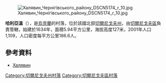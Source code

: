 [[Image:Халявин_Чернігівського_району_DSCN5174_r_10.jpg|right]]

{{coord|51|35|34|N|31|17|30|E|scale:100000|display=title}}

'''哈利亞溫'''（{{lang-uk|Халявин}}），是[[烏克蘭|烏克蘭]]的村落，位於該國北部[[切爾尼戈夫州|切爾尼戈夫州]]，由[[切爾尼戈夫區|切爾尼戈夫區]]負責管轄，始建於1634年，面積5.94平方公里，海拔高度127米，2001年人口1,109，人口密度每平方公里186.6人。

==參考資料==
* [http://w1.c1.rada.gov.ua/pls/z7502/A005?rdat1=15.03.2014&rf7571=41499 Халявин]{{dead link|date=2017年12月 |bot=InternetArchiveBot |fix-attempted=yes }}

[[Category:切爾尼戈夫州村落|Category:切爾尼戈夫州村落]]
[[Category:切爾尼戈夫區村落|Category:切爾尼戈夫區村落]]


{{Chernihiv-geo-stub}}